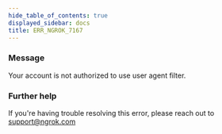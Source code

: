 ```yaml
---
hide_table_of_contents: true
displayed_sidebar: docs
title: ERR_NGROK_7167
---
```




### Message

Your account is not authorized to use user agent filter.

<ErrorDetails error="err_ngrok_7167" />

### Further help

If you're having trouble resolving this error, please reach out to [support@ngrok.com](mailto:support@ngrok.com?subject=Help%20with%20ERR_NGROK_7167)
